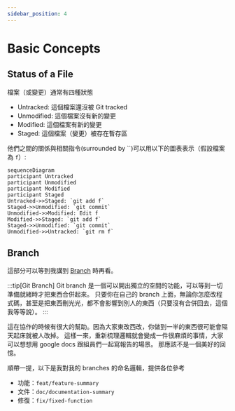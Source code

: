 ```yaml
---
sidebar_position: 4
---
```


# Basic Concepts

## Status of a File

檔案（或變更）通常有四種狀態

- Untracked: 這個檔案還沒被 Git tracked
- Unmodified: 這個檔案沒有新的變更
- Modified: 這個檔案有新的變更
- Staged: 這個檔案（變更）被存在暫存區

他們之間的關係與相關指令(surrounded by \`\`)可以用以下的圖表表示（假設檔案為 `f`）:

```mermaid
sequenceDiagram
participant Untracked
participant Unmodified
participant Modified
participant Staged
Untracked->>Staged: `git add f`
Staged->>Unmodified: `git commit`
Unmodified->>Modified: Edit f
Modified->>Staged: `git add f`
Staged->>Unmodified: `git commit`
Unmodified->>Untracked: `git rm f`
```

## Branch

這部分可以等到我講到 [Branch](/docs/category/branch) 時再看。

:::tip[Git Branch]
Git branch 是一個可以開出獨立的空間的功能，可以等到一切準備就緒時才把東西合併起來。
只要你在自己的 branch 上面，無論你怎麼改程式碼，甚至是把東西刪光光，都不會影響到別人的東西（只要沒有合併回去，這個我等等說）。
:::

這在協作的時候有很大的幫助。因為大家東改西改，你做到一半的東西很可能會隔天起床就被人改掉。
這樣一來，重新梳理邏輯就會變成一件很麻煩的事情，大家可以想想用 google docs 跟組員們一起寫報告的場景。
那應該不是一個美好的回憶。

順帶一提，以下是我對我的 branches 的命名邏輯，提供各位參考

- 功能：`feat/feature-summary`
- 文件：`doc/documentation-summary`
- 修復：`fix/fixed-function`
